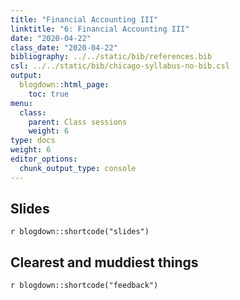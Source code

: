 ```yaml
---
title: "Financial Accounting III"
linktitle: "6: Financial Accounting III"
date: "2020-04-22"
class_date: "2020-04-22"
bibliography: ../../static/bib/references.bib
csl: ../../static/bib/chicago-syllabus-no-bib.csl
output:
  blogdown::html_page:
    toc: true
menu:
  class:
    parent: Class sessions
    weight: 6
type: docs
weight: 6
editor_options:
  chunk_output_type: console
---
```


## Slides

`r blogdown::shortcode("slides")`


## Clearest and muddiest things

`r blogdown::shortcode("feedback")`
